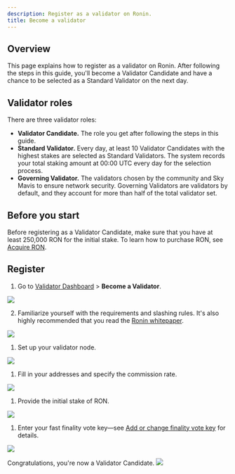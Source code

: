 ```yaml
---
description: Register as a validator on Ronin.
title: Become a validator
---
```



## Overview

This page explains how to register as a validator on Ronin.
After following the steps in this guide, you'll become a
Validator Candidate and have a chance to be selected as a
Standard Validator on the next day.

## Validator roles

There are three validator roles:

* **Validator Candidate.** The role you get after following the steps
in this guide.
* **Standard Validator.** Every day, at least 10 Validator Candidates
with the highest stakes are selected as Standard Validators.
The system records your total staking amount at 00:00 UTC every day
for the selection process. 
* **Governing Validator.** The validators chosen by the community and
Sky Mavis to ensure network security. Governing Validators are
validators by default, and they account for more than half of the
total validator set.

## Before you start

Before registering as a Validator Candidate, make sure that you have at least 250,000 RON for the initial stake. To learn how to purchase RON, see [Acquire RON](./../../basics/acquire-ron.mdx).

## Register

1. Go to [Validator Dashboard](https://validator.roninchain.com/) > **Become a Validator**. 
<img src={becomeValidator} width={1280} />

2. Familiarize yourself with the requirements and slashing rules. 
It's also highly recommended that you read the
[Ronin whitepaper](/basics/white-paper).
<img src={stepOne} width={1280} />

1. Set up your validator node.
<img src={stepTwo} width={1280} />

1. Fill in your addresses and specify the commission rate.
<img src={stepThree} width={1280} />

1. Provide the initial stake of RON.
<img src={stepFour} width={1280} />

1. Enter your fast finality vote key—see [Add or change finality vote key](../manage/finality.mdx) for details.
<img src={stepFive} width={1280} />

Congratulations, you're now a Validator Candidate.
<img src={stepSix} width={1280} />
